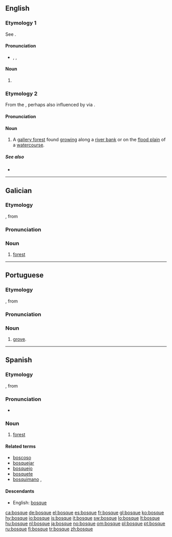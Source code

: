 ==English==

===Etymology 1===
See {{term|bosk|lang=en}}.

====Pronunciation====
* {{a|RP}} {{enPR|bŏsk}}, {{IPA|/bɒsk/}}, {{SAMPA|/bQsk/}}

====Noun====
{{en-noun}}

# {{defdate|19<sup>th</sup> century}} {{rare spelling of|bosk}}

===Etymology 2===
From the {{etyl|es|en}} {{term|bosque||forest|lang=es}}, perhaps also influenced by {{term|bosk|lang=en}} via {{term|bosque#Etymology 1|bosque¹}}.

====Pronunciation====
{{rfp}}

====Noun====
{{en-noun}}

# {{context|southern|_|US}} A [[gallery forest]] found [[grow]]ing along a [[river bank]] or on the [[flood plain]] of a [[watercourse]].

=====See also=====
* {{pedialite}}

----

==Galician==

===Etymology===
{{etyl|LL.|gl}}, from {{proto|Germanic|bosk|lang=gl}}

===Pronunciation===
{{rfp|lang=gl}}

===Noun===
{{gl-noun|m}}

# [[forest]]

----

==Portuguese==

===Etymology===
{{etyl|LL.|pt}}, from {{proto|Germanic|bosk|lang=pt}}

===Pronunciation===
{{rfp|lang=pt}}

===Noun===
{{infl|pt|noun|g=m}}

# [[grove]].

----

==Spanish==

===Etymology===
{{etyl|LL.|es}}, from {{proto|Germanic|bosk|lang=es}}

===Pronunciation===
* {{IPA|/ˈboske/|lang=es}}

===Noun===
{{es-noun-m}}

# [[forest]]

====Related terms====
* [[boscoso]]
* [[bosquejar]] {{pos_v}}
* [[bosquejo]] {{m}}
* [[bosquete]] {{m}}
* [[bosquimano]] {{pos_a}}, {{m}}

====Descendants====
* English: [[bosque#Etymology 2|bosque]]

[[ca:bosque]]
[[de:bosque]]
[[el:bosque]]
[[es:bosque]]
[[fr:bosque]]
[[gl:bosque]]
[[ko:bosque]]
[[hy:bosque]]
[[io:bosque]]
[[is:bosque]]
[[it:bosque]]
[[sw:bosque]]
[[lo:bosque]]
[[lt:bosque]]
[[hu:bosque]]
[[nl:bosque]]
[[ja:bosque]]
[[no:bosque]]
[[om:bosque]]
[[pl:bosque]]
[[pt:bosque]]
[[ru:bosque]]
[[fi:bosque]]
[[tr:bosque]]
[[zh:bosque]]